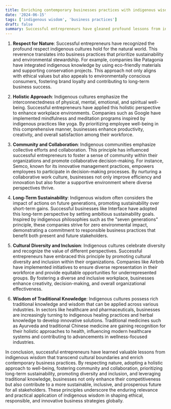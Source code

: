 ```yaml
---
title: Enriching contemporary businesses practices with indigenous wisdom
date: '2024-06-15'
tags: ['indigenous wisdom', 'business practices']
draft: false
summary: Successful entrepreneurs have gleaned profound lessons from indigenous wisdom, emphasizing respect for nature, holistic well-being, community collaboration, long-term sustainability, cultural diversity, and the integration of traditional knowledge into modern practices, fostering ethical and innovative business strategies globally.
---
```


1. **Respect for Nature**: Successful entrepreneurs have recognized the profound respect indigenous cultures hold for the natural world. This reverence translates into business practices that prioritize sustainability and environmental stewardship. For example, companies like Patagonia have integrated indigenous knowledge by using eco-friendly materials and supporting conservation projects. This approach not only aligns with ethical values but also appeals to environmentally conscious consumers, fostering brand loyalty and contributing to long-term business success.

2. **Holistic Approach**: Indigenous cultures emphasize the interconnectedness of physical, mental, emotional, and spiritual well-being. Successful entrepreneurs have applied this holistic perspective to enhance workplace environments. Companies such as Google have implemented mindfulness and meditation programs inspired by indigenous practices like yoga. By prioritizing employee well-being in this comprehensive manner, businesses enhance productivity, creativity, and overall satisfaction among their workforce.

3. **Community and Collaboration**: Indigenous communities emphasize collective efforts and collaboration. This principle has influenced successful entrepreneurs to foster a sense of community within their organizations and promote collaborative decision-making. For instance, Semco, known for its innovative management practices, empowers employees to participate in decision-making processes. By nurturing a collaborative work culture, businesses not only improve efficiency and innovation but also foster a supportive environment where diverse perspectives thrive.

4. **Long-Term Sustainability**: Indigenous wisdom often considers the impact of actions on future generations, promoting sustainability over short-term gains. Successful businesses like Interface have adopted this long-term perspective by setting ambitious sustainability goals. Inspired by indigenous philosophies such as the "seven generations" principle, these companies strive for zero environmental impact, demonstrating a commitment to responsible business practices that benefit both present and future stakeholders.

5. **Cultural Diversity and Inclusion**: Indigenous cultures celebrate diversity and recognize the value of different perspectives. Successful entrepreneurs have embraced this principle by promoting cultural diversity and inclusion within their organizations. Companies like Airbnb have implemented initiatives to ensure diverse representation in their workforce and provide equitable opportunities for underrepresented groups. By fostering a diverse and inclusive workplace, businesses enhance creativity, decision-making, and overall organizational effectiveness.

6. **Wisdom of Traditional Knowledge**: Indigenous cultures possess rich traditional knowledge and wisdom that can be applied across various industries. In sectors like healthcare and pharmaceuticals, businesses are increasingly turning to indigenous healing practices and herbal knowledge to develop innovative solutions. Traditional medicines such as Ayurveda and traditional Chinese medicine are gaining recognition for their holistic approaches to health, influencing modern healthcare systems and contributing to advancements in wellness-focused industries.

In conclusion, successful entrepreneurs have learned valuable lessons from indigenous wisdom that transcend cultural boundaries and enrich contemporary business practices. By respecting nature, adopting a holistic approach to well-being, fostering community and collaboration, prioritizing long-term sustainability, promoting diversity and inclusion, and leveraging traditional knowledge, businesses not only enhance their competitiveness but also contribute to a more sustainable, inclusive, and prosperous future for all stakeholders. These principles underscore the enduring relevance and practical application of indigenous wisdom in shaping ethical, responsible, and innovative business strategies globally.
